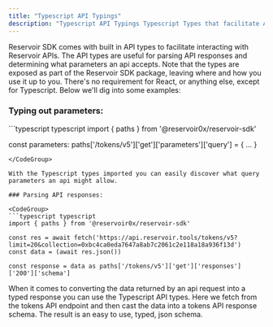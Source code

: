 ```yaml
---
title: "Typescript API Typings"
description: "Typescript API Typings Typescript Types that facilitate API interaction"
---
```


Reservoir SDK comes with built in API types to facilitate interacting with Reservoir APIs. The API types are useful for parsing API responses and determining what parameters an api accepts. Note that the types are exposed as part of the Reservoir SDK package, leaving where and how you use it up to you. There's no requirement for React, or anything else, except for Typescript. Below we'll dig into some examples:

### Typing out parameters:

<CodeGroup>
  ```typescript typescript
  import { paths } from '@reservoir0x/reservoir-sdk'

  const parameters: paths['/tokens/v5']['get']['parameters']['query'] = {
    ...
  }
  ```
</CodeGroup>

With the Typescript types imported you can easily discover what query parameters an api might allow.

### Parsing API responses:

<CodeGroup>
  ```typescript typescript
  import { paths } from '@reservoir0x/reservoir-sdk'

  const res = await fetch('https://api.reservoir.tools/tokens/v5?limit=20&collection=0xbc4ca0eda7647a8ab7c2061c2e118a18a936f13d')
  const data = (await res.json())

  const response = data as paths['/tokens/v5']['get']['responses']['200']['schema']
  ```
</CodeGroup>

When it comes to converting the data returned by an api request into a typed response you can use the Typescript API types. Here we fetch from the tokens API endpoint and then cast the data into a tokens API response schema. The result is an easy to use, typed, json schema.
